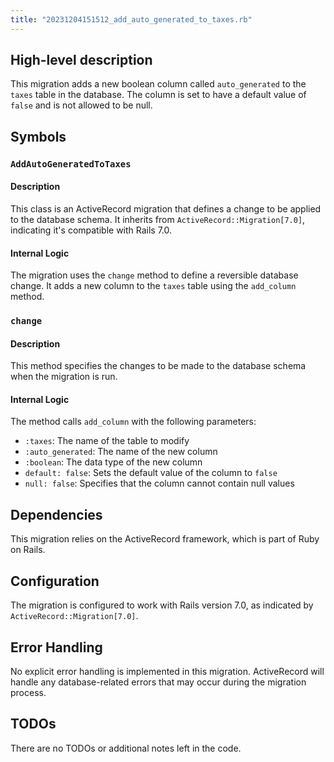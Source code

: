```yaml
---
title: "20231204151512_add_auto_generated_to_taxes.rb"
---
```


## High-level description
This migration adds a new boolean column called `auto_generated` to the `taxes` table in the database. The column is set to have a default value of `false` and is not allowed to be null.

## Symbols

### `AddAutoGeneratedToTaxes`
#### Description
This class is an ActiveRecord migration that defines a change to be applied to the database schema. It inherits from `ActiveRecord::Migration[7.0]`, indicating it's compatible with Rails 7.0.

#### Internal Logic
The migration uses the `change` method to define a reversible database change. It adds a new column to the `taxes` table using the `add_column` method.

### `change`
#### Description
This method specifies the changes to be made to the database schema when the migration is run.

#### Internal Logic
The method calls `add_column` with the following parameters:
- `:taxes`: The name of the table to modify
- `:auto_generated`: The name of the new column
- `:boolean`: The data type of the new column
- `default: false`: Sets the default value of the column to `false`
- `null: false`: Specifies that the column cannot contain null values

## Dependencies
This migration relies on the ActiveRecord framework, which is part of Ruby on Rails.

## Configuration
The migration is configured to work with Rails version 7.0, as indicated by `ActiveRecord::Migration[7.0]`.

## Error Handling
No explicit error handling is implemented in this migration. ActiveRecord will handle any database-related errors that may occur during the migration process.

## TODOs
There are no TODOs or additional notes left in the code.